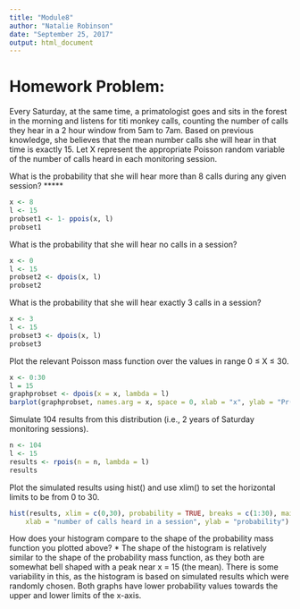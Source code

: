 ```yaml
---
title: "Module8"
author: "Natalie Robinson"
date: "September 25, 2017"
output: html_document
---
```

# Homework Problem:
Every Saturday, at the same time, a primatologist goes and sits in the forest in the morning and listens for titi monkey calls, counting the number of calls they hear in a 2 hour window from 5am to 7am. Based on previous knowledge, she believes that the mean number calls she will hear in that time is exactly 15. Let X represent the appropriate Poisson random variable of the number of calls heard in each monitoring session.

What is the probability that she will hear more than 8 calls during any given session? *****
```r
x <- 8
l <- 15
probset1 <- 1- ppois(x, l)
probset1
```

What is the probability that she will hear no calls in a session?
```r
x <- 0
l <- 15
probset2 <- dpois(x, l)
probset2
```

What is the probability that she will hear exactly 3 calls in a session?
```r
x <- 3
l <- 15
probset3 <- dpois(x, l)
probset3
```

Plot the relevant Poisson mass function over the values in range 0 ≤ X ≤ 30.
```r
x <- 0:30
l = 15
graphprobset <- dpois(x = x, lambda = l)
barplot(graphprobset, names.arg = x, space = 0, xlab = "x", ylab = "Pr(X=x)", main = "Probability Mass Function")
```

Simulate 104 results from this distribution (i.e., 2 years of Saturday monitoring sessions). 
```r
n <- 104
l <- 15
results <- rpois(n = n, lambda = l)
results
```

Plot the simulated results using hist() and use xlim() to set the horizontal limits to be from 0 to 30. 
```r
hist(results, xlim = c(0,30), probability = TRUE, breaks = c(1:30), main = "Simulated Results", 
    xlab = "number of calls heard in a session", ylab = "probability")
```

How does your histogram compare to the shape of the probability mass function you plotted above?
* The shape of the histogram is relatively similar to the shape of the probability mass function, as they both are somewhat bell shaped with a peak near x = 15 (the mean). There is some variability in this, as the histogram is based on simulated results which were randomly chosen. Both graphs have lower probability values towards the upper and lower limits of the x-axis. 

